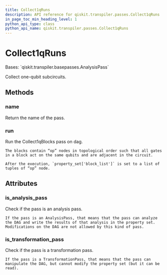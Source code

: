 ```yaml
---
title: Collect1qRuns
description: API reference for qiskit.transpiler.passes.Collect1qRuns
in_page_toc_min_heading_level: 1
python_api_type: class
python_api_name: qiskit.transpiler.passes.Collect1qRuns
---
```


# Collect1qRuns

<Class id="qiskit.transpiler.passes.Collect1qRuns" github="https://github.com/qiskit/qiskit/tree/stable/0.19/qiskit/transpiler/passes/optimization/collect_1q_runs.py" signature="Collect1qRuns(*args, **kwargs)">
  Bases: `qiskit.transpiler.basepasses.AnalysisPass`

  Collect one-qubit subcircuits.

  ## Methods

  ### name

  <Function id="qiskit.transpiler.passes.Collect1qRuns.name" name="name" signature="Collect1qRuns.name()">
    Return the name of the pass.
  </Function>

  ### run

  <Function id="qiskit.transpiler.passes.Collect1qRuns.run" name="run" signature="Collect1qRuns.run(dag)">
    Run the Collect1qBlocks pass on dag.

    The blocks contain “op” nodes in topological order such that all gates in a block act on the same qubits and are adjacent in the circuit.

    After the execution, `property_set['block_list']` is set to a list of tuples of “op” node.
  </Function>

  ## Attributes

  ### is\_analysis\_pass

  <Attribute id="qiskit.transpiler.passes.Collect1qRuns.is_analysis_pass" name="is_analysis_pass">
    Check if the pass is an analysis pass.

    If the pass is an AnalysisPass, that means that the pass can analyze the DAG and write the results of that analysis in the property set. Modifications on the DAG are not allowed by this kind of pass.
  </Attribute>

  ### is\_transformation\_pass

  <Attribute id="qiskit.transpiler.passes.Collect1qRuns.is_transformation_pass" name="is_transformation_pass">
    Check if the pass is a transformation pass.

    If the pass is a TransformationPass, that means that the pass can manipulate the DAG, but cannot modify the property set (but it can be read).
  </Attribute>
</Class>

